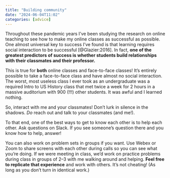 ```yaml
---
title: "Building community"
date: "2024-06-04T11:02"
categories: [advice]
---
```


Throughout these pandemic years I've been studying the research on online teaching to see how to make my online classes as successful as possible. One almost universal key to success I've found is that learning requires social interaction to be successful [@Glazier:2016]. In fact, **one of the greatest predictors of success is whether students build relationships with their classmates and their professor.**

This is true for **both** online classes and face-to-face classes! It's entirely possible to take a face-to-face class and have almost no social interaction. The worst, most useless class I ever took as an undergraduate was a required Intro to US History class that met twice a week for 2 hours in a massive auditorium with 900 (!!!) other students. It was awful and I learned nothing.

So, interact with me and your classmates! Don't lurk in silence in the shadows. *Do* reach out and talk to your classmates (and me!).

To that end, one of the best ways to get to know each other is to help each other. Ask questions on Slack. If you see someone's question there and you know how to help, answer! 

You can also work on problem sets in groups if you want. Use Webex or Zoom to share screens with each other during calls so you can see what you're doing. If we were meeting in class, we'd work on practice problems during class in groups of 2–3 with me walking around and helping. **Feel free to replicate that experience** and work with others. It's not cheating! (As long as you don't turn in identical work.)
